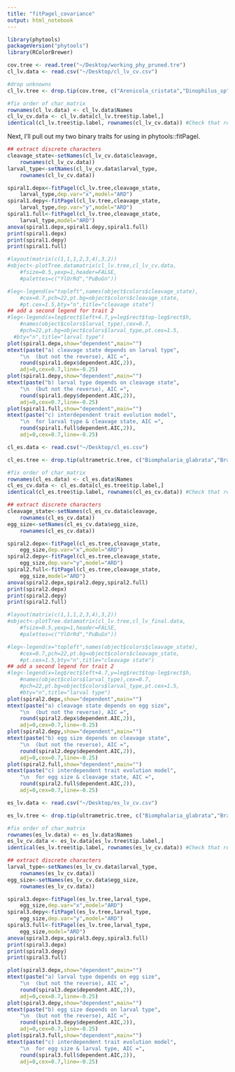 ```yaml
---
title: "fitPagel_covariance"
output: html_notebook
---
```



```r
library(phytools)
packageVersion("phytools")
library(RColorBrewer)
```
```r
cov.tree <- read.tree("~/Desktop/working_phy_pruned.tre")
cl_lv.data <- read.csv("~/Desktop/cl_lv_cv.csv")

```

```r
#drop unknowns
cl_lv.tree <- drop.tip(cov.tree, c("Arenicola_cristata","Dinophilus_sp","Diopatra_cuprea","Margarites_helicinus","Pectinaria_gouldii","Pinctada_maxima","Pseudopolydora_kempi","Scoloplos_armiger","Sinotaia_quadratus","Streblospio_benedicti","Theodoxus_fluviatilis","Thylacodes_squamigerus","Clymenella_mucosa"))

```


```r
#fix order of char_matrix
rownames(cl_lv.data) <- cl_lv.data$Names
cl_lv_cv.data <- cl_lv.data[cl_lv.tree$tip.label,]
identical(cl_lv.tree$tip.label, rownames(cl_lv_cv.data)) #Check that reordering worked

```

Next, I’ll pull out my two binary traits for using in phytools::fitPagel.
```r
## extract discrete characters
cleavage_state<-setNames(cl_lv_cv.data$cleavage,
    rownames(cl_lv_cv.data))
larval_type<-setNames(cl_lv_cv.data$larval_type,
    rownames(cl_lv_cv.data))
```


```r
spiral1.depx<-fitPagel(cl_lv.tree,cleavage_state,
	larval_type,dep.var="x",model="ARD")
spiral1.depy<-fitPagel(cl_lv.tree,cleavage_state,
	larval_type,dep.var="y",model="ARD")
spiral1.full<-fitPagel(cl_lv.tree,cleavage_state,
	larval_type,model="ARD")
anova(spiral1.depx,spiral1.depy,spiral1.full)
print(spiral1.depx)
print(spiral1.depy)
print(spiral1.full)
```


```r
#layout(matrix(c(1,1,1,2,3,4),3,2))
#object<-plotTree.datamatrix(cl_lv.tree,cl_lv_cv.data,
	#fsize=0.5,yexp=1,header=FALSE,
	#palettes=c("YlOrRd","PuBuGn"))
```

```r
#leg<-legend(x="topleft",names(object$colors$cleavage_state),
	#cex=0.7,pch=22,pt.bg=object$colors$cleavage_state,
	#pt.cex=1.5,bty="n",title="cleavage state")
## add a second legend for trait 2
#leg<-legend(x=leg$rect$left+4.7,y=leg$rect$top-leg$rect$h,
	#names(object$colors$larval_type),cex=0.7,
	#pch=22,pt.bg=object$colors$larval_type,pt.cex=1.5,
  #bty="n",title="larval type")
plot(spiral1.depx,show="dependent",main="")
mtext(paste("a) cleavage state depends on larval type",
	"\n  (but not the reverse), AIC =",
	round(spiral1.depx$dependent.AIC,2)),
	adj=0,cex=0.7,line=-0.25)
plot(spiral1.depy,show="dependent",main="")
mtext(paste("b) larval type depends on cleavage state",
	"\n  (but not the reverse), AIC =",
	round(spiral1.depy$dependent.AIC,2)),
	adj=0,cex=0.7,line=-0.25)
plot(spiral1.full,show="dependent",main="")
mtext(paste("c) interdependent trait evolution model",
	"\n  for larval type & cleavage state, AIC =",
	round(spiral1.full$dependent.AIC,2)),
	adj=0,cex=0.7,line=-0.25)
```

```r
cl_es.data <- read.csv("~/Desktop/cl_es.csv")

```

```r
cl_es.tree <- drop.tip(ultrametric.tree, c("Biomphalaria_glabrata","Branchiobdella_parasita","Cambarincola_philadelphicus","Cystiscus_minutissimus","Elliptio_complanata","Elysia_viridis","Facelina_bostoniensis","Lottia_gigantea","Okenia_nodosa","Onchidoris_bilamellata","Palio_nothus","Phylo_foetida","Placopecten_magellanicus","Spirorbis_borealis","Stramonita_haemastoma","Teredo_clappi","Thylacodes_squamigerus","Tubificoides_benedii","Vermetus_sp"))
```

```r
#fix order of char_matrix
rownames(cl_es.data) <- cl_es.data$Names
cl_es_cv.data <- cl_es.data[cl_es.tree$tip.label,]
identical(cl_es.tree$tip.label, rownames(cl_es_cv.data)) #Check that reordering worked
```

```r
## extract discrete characters
cleavage_state<-setNames(cl_es_cv.data$cleavage,
    rownames(cl_es_cv.data))
egg_size<-setNames(cl_es_cv.data$egg_size,
    rownames(cl_es_cv.data))
```


```r
spiral2.depx<-fitPagel(cl_es.tree,cleavage_state,
	egg_size,dep.var="x",model="ARD")
spiral2.depy<-fitPagel(cl_es.tree,cleavage_state,
	egg_size,dep.var="y",model="ARD")
spiral2.full<-fitPagel(cl_es.tree,cleavage_state,
	egg_size,model="ARD")
anova(spiral2.depx,spiral2.depy,spiral2.full)
print(spiral2.depx)
print(spiral2.depy)
print(spiral2.full)
```

```r
#layout(matrix(c(1,1,1,2,3,4),3,2))
#object<-plotTree.datamatrix(cl_lv.tree,cl_lv_final.data,
	#fsize=0.5,yexp=1,header=FALSE,
	#palettes=c("YlOrRd","PuBuGn"))
```


```r
#leg<-legend(x="topleft",names(object$colors$cleavage_state),
	#cex=0.7,pch=22,pt.bg=object$colors$cleavage_state,
	#pt.cex=1.5,bty="n",title="cleavage state")
## add a second legend for trait 2
#leg<-legend(x=leg$rect$left+4.7,y=leg$rect$top-leg$rect$h,
	#names(object$colors$larval_type),cex=0.7,
	#pch=22,pt.bg=object$colors$larval_type,pt.cex=1.5,
	#bty="n",title="larval type")
plot(spiral2.depx,show="dependent",main="")
mtext(paste("a) cleavage state depends on egg size",
	"\n  (but not the reverse), AIC =",
	round(spiral2.depx$dependent.AIC,2)),
	adj=0,cex=0.7,line=-0.25)
plot(spiral2.depy,show="dependent",main="")
mtext(paste("b) egg size depends on cleavage state",
	"\n  (but not the reverse), AIC =",
	round(spiral2.depy$dependent.AIC,2)),
	adj=0,cex=0.7,line=-0.25)
plot(spiral2.full,show="dependent",main="")
mtext(paste("c) interdependent trait evolution model",
	"\n  for egg size & cleavage state, AIC =",
	round(spiral2.full$dependent.AIC,2)),
	adj=0,cex=0.7,line=-0.25)
```

```r
es_lv.data <- read.csv("~/Desktop/es_lv_cv.csv")
```

```r
es_lv.tree <- drop.tip(ultrametric.tree, c("Biomphalaria_glabrata","Branchiobdella_parasita","Cambarincola_philadelphicus","Cystiscus_minutissimus","Elliptio_complanata","Elysia_viridis","Facelina_bostoniensis","Lottia_gigantea","Okenia_nodosa","Onchidoris_bilamellata","Palio_nothus","Phylo_foetida","Placopecten_magellanicus","Spirorbis_borealis","Stramonita_haemastoma","Teredo_clappi","Thylacodes_squamigerus","Tubificoides_benedii","Vermetus_sp","Arenicola_cristata","Dinophilus_sp","Diopatra_cuprea","Margarites_helicinus","Pectinaria_gouldii","Pinctada_maxima","Pseudopolydora_kempi","Scoloplos_armiger","Sinotaia_quadratus","Streblospio_benedicti","Theodoxus_fluviatilis","Thylacodes_squamigerus","Clymenella_mucosa"))
```

```r
#fix order of char_matrix
rownames(es_lv.data) <- es_lv.data$Names
es_lv_cv.data <- es_lv.data[es_lv.tree$tip.label,]
identical(es_lv.tree$tip.label, rownames(es_lv_cv.data)) #Check that reordering worked
```

```r
## extract discrete characters
larval_type<-setNames(es_lv_cv.data$larval_type,
    rownames(es_lv_cv.data))
egg_size<-setNames(es_lv_cv.data$egg_size,
    rownames(es_lv_cv.data))
```

```r
spiral3.depx<-fitPagel(es_lv.tree,larval_type,
	egg_size,dep.var="x",model="ARD")
spiral3.depy<-fitPagel(es_lv.tree,larval_type,
	egg_size,dep.var="y",model="ARD")
spiral3.full<-fitPagel(es_lv.tree,larval_type,
	egg_size,model="ARD")
anova(spiral3.depx,spiral3.depy,spiral3.full)
print(spiral3.depx)
print(spiral3.depy)
print(spiral3.full)
```

```r
plot(spiral3.depx,show="dependent",main="")
mtext(paste("a) larval type depends on egg size",
	"\n  (but not the reverse), AIC =",
	round(spiral3.depx$dependent.AIC,2)),
	adj=0,cex=0.7,line=-0.25)
plot(spiral3.depy,show="dependent",main="")
mtext(paste("b) egg size depends on larval type",
	"\n  (but not the reverse), AIC =",
	round(spiral3.depy$dependent.AIC,2)),
	adj=0,cex=0.7,line=-0.25)
plot(spiral3.full,show="dependent",main="")
mtext(paste("c) interdependent trait evolution model",
	"\n  for egg size & larval type, AIC =",
	round(spiral3.full$dependent.AIC,2)),
	adj=0,cex=0.7,line=-0.25)
```

